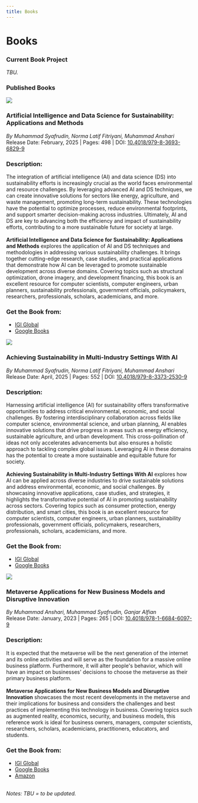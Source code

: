 ```yaml
---
title: Books
---
```


# Books

### <highlight  color="#04be58">Current Book Project</highlight>

<i>TBU.</i>


### <highlight  color="#0184c6">Published Books</highlight>

<div class="row">
<div class="col col--2"><img src="/updates/9798369368299.webp"/></div>
<div class="col col--10">
<h3>Artificial Intelligence and Data Science for Sustainability: Applications and Methods</h3>
<i>By Muhammad Syafrudin, Norma Latif Fitriyani, Muhammad Anshari</i>
<br/>Release Date: February, 2025 | Pages: 498 | DOI: <a target='_blank' alt='link' rel='noopener noreferrer' href='https://doi.org/10.4018/979-8-3693-6829-9'>10.4018/979-8-3693-6829-9</a><br/>
<h3>Description:</h3>
The integration of artificial intelligence (AI) and data science (DS) into sustainability efforts is increasingly crucial as the world faces environmental and resource challenges. By leveraging advanced AI and DS techniques, we can create innovative solutions for sectors like energy, agriculture, and waste management, promoting long-term sustainability. These technologies have the potential to optimize processes, reduce environmental footprints, and support smarter decision-making across industries. Ultimately, AI and DS are key to advancing both the efficiency and impact of sustainability efforts, contributing to a more sustainable future for society at large.
<br/><br/>
<b>
Artificial Intelligence and Data Science for Sustainability: Applications and Methods</b> explores the application of AI and DS techniques and methodologies in addressing various sustainability challenges. It brings together cutting-edge research, case studies, and practical applications that demonstrate how AI can be leveraged to promote sustainable development across diverse domains. Covering topics such as structural optimization, drone imagery, and development financing, this book is an excellent resource for computer scientists, computer engineers, urban planners, sustainability professionals, government officials, policymakers, researchers, professionals, scholars, academicians, and more.
<br/>
<h3>Get the Book from:</h3>
<ul>
<li><a target='_blank' alt='link' rel='noopener noreferrer' href='https://www.igi-global.com/book/artificial-intelligence-data-science-sustainability/345966'>IGI Global</a></li>
<li><a target='_blank' alt='link' rel='noopener noreferrer' href='https://books.google.co.kr/books?id=C7xGEQAAQBAJ'>Google Books</a></li>
</ul>
</div>
</div>

<div class="row">
<div class="col col--2"><img src="/updates/9798337325309.webp"/></div>
<div class="col col--10">
<h3>Achieving Sustainability in Multi-Industry Settings With AI</h3>
<i>By Muhammad Syafrudin, Norma Latif Fitriyani, Muhammad Anshari</i>
<br/>Release Date: April, 2025 | Pages: 552 | DOI: <a target='_blank' alt='link' rel='noopener noreferrer' href='https://doi.org/10.4018/979-8-3373-2530-9'>10.4018/979-8-3373-2530-9</a><br/>
<h3>Description:</h3>
Harnessing artificial intelligence (AI) for sustainability offers transformative opportunities to address critical environmental, economic, and social challenges. By fostering interdisciplinary collaboration across fields like computer science, environmental science, and urban planning, AI enables innovative solutions that drive progress in areas such as energy efficiency, sustainable agriculture, and urban development. This cross-pollination of ideas not only accelerates advancements but also ensures a holistic approach to tackling complex global issues. Leveraging AI in these domains has the potential to create a more sustainable and equitable future for society.
<br/><br/>
<b>Achieving Sustainability in Multi-Industry Settings With AI</b> explores how AI can be applied across diverse industries to drive sustainable solutions and address environmental, economic, and social challenges. By showcasing innovative applications, case studies, and strategies, it highlights the transformative potential of AI in promoting sustainability across sectors. Covering topics such as consumer protection, energy distribution, and smart cities, this book is an excellent resource for computer scientists, computer engineers, urban planners, sustainability professionals, government officials, policymakers, researchers, professionals, scholars, academicians, and more.

<h3>Get the Book from:</h3>
<ul>
<li><a target='_blank' alt='link' rel='noopener noreferrer' href='https://www.igi-global.com/book/achieving-sustainability-multi-industry-settings/368650'>IGI Global</a></li>
<li><a target='_blank' alt='link' rel='noopener noreferrer' href='https://books.google.co.kr/books?id=IrBTEQAAQBAJ'>Google Books</a></li>
</ul>
</div>
</div>

<div class="row">
<div class="col col--2"><img src="/updates/metaverse-book.jpg"/></div>
<div class="col col--10">
<h3>Metaverse Applications for New Business Models and Disruptive Innovation
</h3>
<i>By Muhammad Anshari, Muhammad Syafrudin, Ganjar Alfian</i>
<br/>Release Date: January, 2023 | Pages: 265 | DOI: <a target='_blank' alt='link' rel='noopener noreferrer' href='https://doi.org/10.4018/978-1-6684-6097-9'>10.4018/978-1-6684-6097-9</a><br/>
<h3>Description:</h3>
It is expected that the metaverse will be the next generation of the internet and its online activities and will serve as the foundation for a massive online business platform. Furthermore, it will alter people's behavior, which will have an impact on businesses' decisions to choose the metaverse as their primary business platform.
<br/><br/>
<b>Metaverse Applications for New Business Models and Disruptive Innovation</b> showcases the most recent developments in the metaverse and their implications for business and considers the challenges and best practices of implementing this technology in business. Covering topics such as augmented reality, economics, security, and business models, this reference work is ideal for business owners, managers, computer scientists, researchers, scholars, academicians, practitioners, educators, and students.<br/>
<h3>Get the Book from:</h3>
<ul>
<li><a target='_blank' alt='link' rel='noopener noreferrer' href='https://www.igi-global.com/book/metaverse-applications-new-business-models/299392'>IGI Global</a></li>
<li><a target='_blank' alt='link' rel='noopener noreferrer' href='https://www.google.co.kr/books/edition/_/EW-pEAAAQBAJ?hl=en'>Google Books</a></li>
<li><a target='_blank' alt='link' rel='noopener noreferrer' href='https://www.amazon.com/Metaverse-Applications-Business-Disruptive-Innovation/dp/166846098X'>Amazon</a></li>
</ul>
</div>
</div>

<br/>
<i>Notes: TBU = to be updated.</i>
